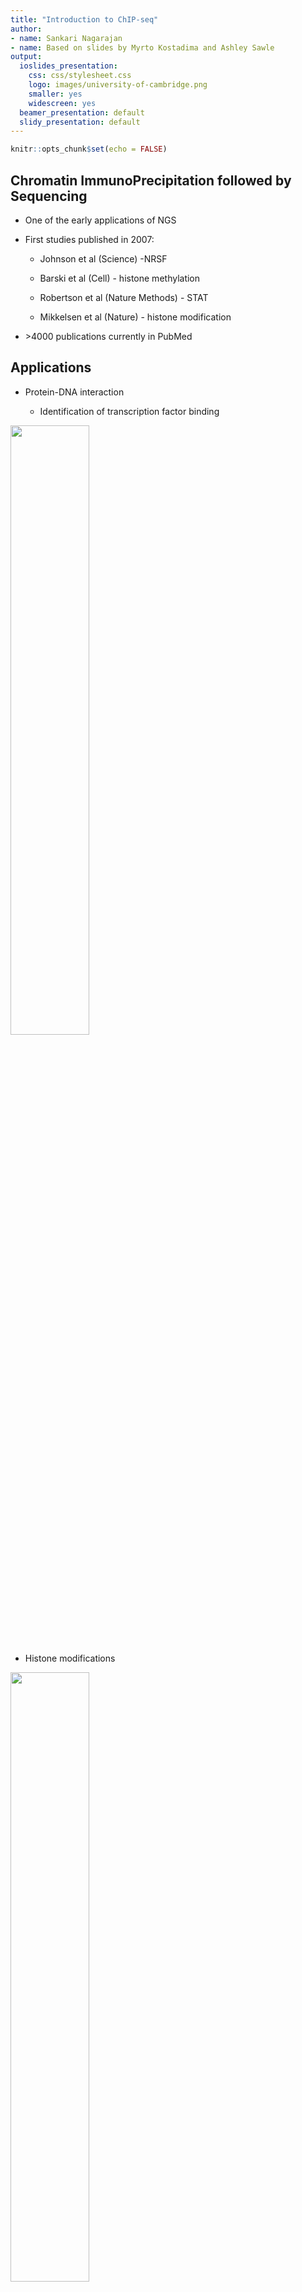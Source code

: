 ```yaml
---
title: "Introduction to ChIP-seq"
author:
- name: Sankari Nagarajan
- name: Based on slides by Myrto Kostadima and Ashley Sawle
output:
  ioslides_presentation:
    css: css/stylesheet.css
    logo: images/university-of-cambridge.png
    smaller: yes
    widescreen: yes
  beamer_presentation: default
  slidy_presentation: default
---
```


```r
knitr::opts_chunk$set(echo = FALSE)
```

## <span class="bbu">Ch</span>romatin <span class="bbu">I</span>mmuno<span class="bbu">P</span>recipitation followed by <span class="bbu">Seq</span>uencing

* One of the early applications of NGS  

* First studies published in 2007:  

    * Johnson et al (Science) -NRSF  
    
    * Barski et al (Cell) - histone methylation  
    
    * Robertson et al (Nature Methods) - STAT  
    
    * Mikkelsen et al (Nature) - histone modification  

* \>4000 publications currently in PubMed

## Applications

* Protein-DNA interaction

    * <span class="pt">Identification of transcription factor binding</span>
    
<img src="images/nrg2641-f1_protein.jpg"  class="centerimg" style="width: 50%" />

* <span class="pt">Histone modifications</span>

<img src="images/nrg2641-f1_histone.jpg"  class="centerimg" style="width: 50%" />

<div style="text-align: right">
<p style="font-size: 14px">Image adapted from: Park P (2009), Nature Reviews Genetics, 10, 669-680.</p>
</div>

## Experiment Overview

<div style="width: 60%; 
            float: left"> 
            
<div style="margin-top: 40px">
* Crosslinking
</div>
<div style="margin-top: 55px">
* Fragmentation and Immunoprecipitation
</div>
<div style="margin-top: 50px">
* DNA purification
</div>
<div style="margin-top: 50px">
* Library Preparation
</div>
<div style="margin-top: 60px">
* Sequencing
</div>
<div style="margin-top: 60px">
* Analysis
</div>

</div>

<div style="margin-left: 60px;
            float: none;">
<img src="images/nrg2641-f1_mod.png", style="width: 40%;
                                               margin-top: -50px;
                                               margin-left: auto;
                                               margin-right: auto;
                                               display: block;">
</div>

<div style="text-align: right">
<p style="font-size: 14px">Image adapted from: Park P (2009), Nature Reviews Genetics, 10, 669-680.</p>
</div>

## Experiment Overview

<div style="width: 60%; 
            float: left"> 

+----------------------------------------------------+---------------------------------------------------------------------------------+
| <span class="smtabtext">Resolution</span>          | <span class="smtabtext">High - single nucleotide</span> |
+----------------------------------------------------+---------------------------------------------------------------------------------+
| <span class="smtabtext">Coverage</span>            | <span class="smtabtext">Limited by “alignability” of reads to the genome</span> |
+----------------------------------------------------+---------------------------------------------------------------------------------+
| <span class="smtabtext">Cost</span>                | <span class="smtabtext">Around £1000 per lane</span> |
+----------------------------------------------------+---------------------------------------------------------------------------------+
| <span class="smtabtext">Source of noise</span>     | <span class="smtabtext"> Sequencing bias, GC bias, Sequencing error </span>   |
+----------------------------------------------------+---------------------------------------------------------------------------------+
| <span class="smtabtext">Amount DNA required</span> | <span class="smtabtext">Low 1 - 50 ng</span> |
+----------------------------------------------------+---------------------------------------------------------------------------------+
| <span class="smtabtext">Multiplexing</span>        | <span class="smtabtext">Possible</span> |
+----------------------------------------------------+---------------------------------------------------------------------------------+

</div>

<div style="margin-left: 60px;
            float: none;">
<img src="images/nrg2641-f1_mod.png", style="width: 40%;
                                               margin-top: -50px;
                                               margin-left: auto;
                                               margin-right: auto;
                                               display: block;">
</div>

<div style="text-align: right">
<p style="font-size: 14px">Image adapted from: Park P (2009), Nature Reviews Genetics, 10, 669-680.</p>
</div>

## Sample Preparation

|          | Transcription factor binding | Histone modifications and Nucleosome positioning |
|:--------:|:-----------------------------|:-------------------------------------------------|
| Crosslinking | Formaldehyde, double cross-linking for tough proteins | Usually not |
| Fragmentation | Sonication(200-600bp) | MNase Treatment, CUT&RUN |
| Immunoprecipitation | Antibody specific to protein |Antibody specific to histonemodification or histone |


## Experimental Design

<ul style="font-size: 30px; line-height: 1.6">
  <li class="pkht">Antibody quality</li>
  <li>Control experiment</li>
  <li>Depth of sequencing</li>
  <li>Multiplexing</li>
  <li>Paired-end reads</li>
</ul>


## Antibody Quality

* Antibody quality - a <span class="pkht">sensitive</span>
and <span class="pkht">specific</span> antibody will give a high level of enrichment

    * <span class="pt">Limited efficiency of antibody is the main reason for failed ChIP-seq experiments</span>
    
* Check your antibody ahead if possible

    * <span class="pt">Western blotting to check the reactivity of the antibody with unmodified and non-histone proteins and IHC for the efficiency of antibody to work under crosslinking conditions</span>
    
* Optimize ChIP protocol

    * <span class="pt">If known positives and negatives are available, perform qPCR to demonstrate enrichment for these regions</span>
    
* Optimize ChIP protocol using FLAG tag in case of antibody issues


## Experimental Design

<ul style="font-size: 30px; line-height: 1.6">
  <li>Antibody quality</li>
  <li class="pkht">Control experiment</li>
  <li>Depth of sequencing</li>
  <li>Multiplexing</li>
  <li>Paired-end reads</li>
</ul>

## The Need for a Control Sample

<div style="width: 40%; 
            float: left"> 
            
* Open chromatin regions are fragmented more easily than closed regions.
            
* Repetitive sequences might seem to be enriched (inaccurate repeats copy number in the assembled genome).
            
* Uneven distribution of sequence tags across the genome 
            
* A ChIP-seq peak should be compared with the same region in a matched control
            
</div>

<div style="margin-left: 60px;
            float: none;">
<img src="images/nbt.1518-F1.jpg", style="width: 40%;
                                               margin-left: auto;
                                               margin-right: auto;
                                               display: block;">
</div>

<div style="text-align: right">
<p style="font-size: 14px">Image adapted from: Rozowsky et al. (2009) Nature Biotechnology, 27:66-75.</p>
</div>

<!-- 
https://www.nature.com/articles/nbt.1518/figures/1?proof=trueIn&draft=journal
-->

## Control Type

* Input DNA

* Mock IP - DNA obtained from IP without antibody

    * <span class="pt">Very little material can be pulled down leading to inconsistent results of multiple mock IPs</span>

* Nonspecific IP - using an antibody against a protein that is not known to be involved in DNA binding

* Sequencing a control can be avoided when looking at:

    * time points

    * differential binding pattern between conditions

## Experimental Design

<ul style="font-size: 30px; line-height: 1.6">
  <li>Antibody quality</li>
  <li>Control experiment</li>
  <li class="pkht">Depth of sequencing</li>
  <li>Multiplexing</li>
  <li>Paired-end reads</li>
</ul>

## Sequencing Depth

<img src="images/nbt.1518-F5.jpg"  class="centerimg" style="width: 70%; margin-top: 0px" />

* More prominent peaks are identified with fewer reads, versus weaker peaks that require greater
depth

* Number of putative target regions continues to increase as a function of sequencing
depth

<div style="text-align: right">
<p style="font-size: 14px">Image adapted from: Rozowsky et al. (2009) Nature Biotechnology, 27:66-75.</p>
</div>

## Sequencing Depth

<img src="images/nbt.1518-F5.jpg"  class="centerimg" style="width: 70%; margin-top: 0px" />

* With current sequencing technologies for human/mouse >20M uniquely mapped reads is usually sufficient

* Illumina HiSeq 4000: ~300-350 Million reads per lane

<div style="text-align: right">
<p style="font-size: 14px">Image adapted from: Rozowsky et al. (2009) Nature Biotechnology, 27:66-75.</p>
</div>

## Experimental Design

<ul style="font-size: 30px; line-height: 1.6">
  <li>Antibody quality</li>
  <li>Control experiment</li>
  <li>Depth of sequencing</li>
  <li class="pkht">Multiplexing</li>
  <li>Paired-end reads</li>
</ul>


## Sample barcoding and de-multiplexing

<div style="width: 50%; 
            float: left"> 
            
### Barcoding 

<img src="images/multiplexing.png", style="width: 90%;
                                               margin-left: auto;
                                               margin-right: auto;
                                               display: block;">
</div>

<div style="margin-left: 560px;
            float: none;">
            
### Demultiplexing

<div style="margin-top: 50px">
* Read 1  
<span style="font-family: courier new"><span style="color: #ff9955">ATTAGG</span>CCTAAGCA</span>... - Sample A
* Read 2  
<span style="font-family: courier new"><span style="color: #5588ff">GAGCAA</span>CGACTACT</span>... - Sample B
* Read 3  
<span style="font-family: courier new"><span style="color: #ff9955">ATTAGG</span>CCATACAT</span>... - Sample A
* Read 4  
<span style="font-family: courier new"><span style="color: #75e654">CCATAG</span>GCTGACTA</span>... - Sample C
</div>
</div>

## Experimental Design

<ul style="font-size: 30px; line-height: 1.6">
  <li>Antibody quality</li>
  <li>Control experiment</li>
  <li>Depth of sequencing</li>
  <li>Multiplexing</li>
  <li class="pkht">Paired-end reads</li>
</ul>

## Paired-End Sequencing

<img src="images/Paired_end_read.png"  class="centerimg" style="width: 70%; margin-top: 0px" />

* DNA fragments are sequenced from both ends

* Increases “mappability” - especially in repetitive regions

* Reduced duplicates

* Costs twice as much as single end reads

* For ChIP-seq, usually not worth the extra cost, unless you have a specific interest in repeat regions

## Analysis Workflow Overview

<img src="images/workflow.png"  class="centerimg" style="width: 70%; margin-top: 0px" />


## Alignment

**Goal**: Given a reference sequence and a set of short reads, align each read
to the most likely origin of the fragment from which the read came.

<img src="images/SR_alignment.png"  class="centerimg" style="width: 90%; margin-top: 0px" />

## Alignment

<img src="images/mappers_timeline.png"  class="centerimg" style="width: 75%; margin-top: -100px" />

## Mappability

* Not all of the genome is ‘available’ for mapping

* Align your reads to the unmasked genome

<img src="images/Mappability_table.png"  class="centerimg" style="width: 90%; margin-top: 0px" />


<div style="text-align: right">
<p style="font-size: 14px">Table from: Rozowsky et al. (2009) Nature Biotechnology, 27:66-75.</p>
<p style="font-size: 14px">\*Figure calculated based on 30nt sequence tags</p>
</div>

* <span class="pt">For ChIP-seq, usually short reads are used (50/100bp)</span>

## Reads can map in multiple locations

<img src="images/MultiMapping.png"  class="centerimg" style="width: 90%; margin-top: 0px" />

* Some parts of the genome will not be unique:

    * Common, repeated motifs (proteins domains)

    * Repeat regions

## Duplicate reads

* Reads that align in exactly the same place (same start + same CIGAR string)
    
* Duplicates can occur from:

    * Artefacts from sequencing (PCR artefacts)
    
    * Real biological signal
    
    * We cannot tell apart which one, unless we use barcodes (UMIs).
    
## Quality Control - alignment

```r
library(tidyverse)
read_tsv("dummy_alignment_data.tsv.csv") %>% 
  gather("Type", "Count", -SampleName) %>% 
  mutate(Type=factor(Type, levels=c("Unmapped", "Duplicate", "Q<15 reads", "Q>15 reads"))) %>% 
  ggplot(aes(x=SampleName, y=Count)) +
     geom_col(aes(fill=Type), colour="black") +
     labs(x=NULL, fill=NULL, y="Number of Reads")
```

## Quality Control - Enrichment

<div style="width: 60%; 
            float: left"> 
            
<img src="images/CHANCE_cumulative_enrichment.jpg"  class="centerimg" style="width: 90%; margin-top: -30px" />

</div>

<div style="margin-left: 60px;
            float: none;">

<div style="padding-top: 25px">
**a)** Lack of coverage in the IP

**b)** Amplification Bias

**c)** IP successful

**d)** Weak IP
</div>

<div style="margin-top: 150px">
<p style="font-size: 14px">Diaz et al. (2012) Genome Biology, 13:R98.</p>
<p style="font-size: 14px">https://github.com/songlab/chance</p>
<p style="font-size: 14px">https://deeptools.readthedocs.io</p>
</div>
</div>


## Analysis Workflow Overview

<img src="images/workflow.png"  class="centerimg" style="width: 70%; margin-top: 0px" />

## Peak Calling


<div style="width: 60%; 
            float: left"> 
            
* Basic: 
    
    * Regions are scored by the number of tags in a window of a given size. 
    
    * Then assess by enrichment over control and minimum tag density.
    
* Advanced: take advantage of the directionality of the reads.

</div>

<div style="margin-left: 60px;
            float: none;">
<img src="images/TagStrands.png", style="width: 40%;
                                               margin-left: auto;
                                               margin-right: auto;
                                               display: block;">
</div>

<div style="text-align: right">
<p style="font-size: 14px">Image adapted from: Kharchenko et al. (2008), Nat Biotechnol. 26:1351-1359
</div>

## Peak Calling - Strand Specific Profile

<img src="images/PeakCalling.png"  class="centerimg" style="width: 100%; margin-top: 0px" />

<div style="text-align: right">
<p style="font-size: 14px">Image from: Kharchenko et al. (2008), Nat Biotechnol. 26:1351-1359
</div>

## Peak Calling - Challenges

* Adjust for sequence <span class="pkht">mappability</span>- regions that contain repetitive elements have different expected tag count

* Different ChIP-seq applications produce different <span class="pkht">type of peaks</span>. Most current tools have been designed to detect sharp peaks (TF binding, histone modifications at regulatory elements)

* Alternative tools exist for broader peaks (histone modifications that mark domains - transcribed or repressed), e.g. SICER

## Peak Calling - Broad Marks and Sharp Peaks

<img src="images/nrg2641-f2b.png"  class="centerimg" style="width: 60%; margin-top: -50px" />

<div style="text-align: right">
<p style="font-size: 14px">Image adapted from: Park P (2009), Nature Reviews Genetics, 10, 669-680.</p>
</div>

## Peak Calling - MACS2

<div style="width: 50%; 
            float: left"> 
            
* Identify candidate peaks using a Poisson distribution to model background            
            
* Remove duplicate tags (in excess of what can be expected by chance)

* Slide window across the genome to find candidate peaks with a significant tag enrichment (Poisson distribution, global background, p-value 10e-5)

* Assess strand shift and adjust tags accordingly

* Candidate peaks are evaluated by  comparing them against a “local” distribution.

* Uses the control sample to eliminate peaks that are also present there

</div>

<div style="margin-left: 60px;
            float: none;">
<img src="images/MACS2_algorithm.png", style="width: 40%;
                                               margin-left: auto;
                                               margin-right: auto;
                                               display: block;">
</div>

## Peak Calling - MACS2

<div style="width: 50%; 
            float: left"> 
            
Model the shift size between +/- strand tags:

* Scan the genome to find regions with tags enriched relative to random tag distribution

* Randomly sample 1000 of these (high quality peaks) and calculate the distance between the modes of their +/- peaks

* Shift all the tags by d/2 toward the 3’ end.

</div>

<div style="margin-left: 60px;
            float: none;">
<img src="images/CrossCorrelation.png", style="width: 50%;
                                               margin-left: auto;
                                               margin-right: auto;
                                               display: block;">
</div>

## Peak Calling - MACS2

<div style="width: 50%; 
            float: left"> 
            
* Identify candidate peaks using a Poisson distribution to model background            
            
* Remove duplicate tags (in excess of what can be expected by chance)

* Slide window across the genome to find candidate peaks with a significant tag enrichment (Poisson distribution, global background, p-value 10e-5)

* Assess strand shift and adjust tags accordingly

* Candidate peaks are evaluated by  comparing them against a “local” distribution.

* Uses the control sample to eliminate peaks that are also present there

</div>

<div style="margin-left: 60px;
            float: none;">
<img src="images/MACS2_algorithm.png", style="width: 40%;
                                               margin-left: auto;
                                               margin-right: auto;
                                               display: block;">
</div>

## Analysis Workflow Overview

<img src="images/workflow.png"  class="centerimg" style="width: 70%; margin-top: 0px" />

## Analysis Downstream to Peak Calling

* <span class="pt">Visualisation - genome browser: Ensembl, UCSC, IGV</span>

<img src="images/EnsemblBrowser.png"  class="centerimg" style="width: 100%; margin-top: 0px" />
    
## Analysis Downstream to Peak Calling

* Visualisation - genome browser: Ensembl, UCSC, IGV

* Peak Annotation - finding interesting features surrounding peak regions:

    * PeakAnalyzer
    
    * ChIPpeakAnno (R package)
    
    * GREAT
    
    * bedtools
    
    * PAVIS

## Analysis Downstream to Peak Calling

* Visualisation - genome browser: Ensembl, UCSC, IGV

* Peak Annotation - finding interesting features surrounding peak regions:

* Correlation with expression data

* Discovery of binding sequence motifs

* Gene Ontology analysis on genes that bind the same factor or have the same modification

* Correlation with SNP data to find allele-specific binding

## 

### THANK YOU

